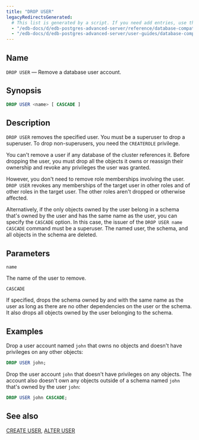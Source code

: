 ```yaml
---
title: "DROP USER"
legacyRedirectsGenerated:
  # This list is generated by a script. If you need add entries, use the `legacyRedirects` key.
  - "/edb-docs/d/edb-postgres-advanced-server/reference/database-compatibility-for-oracle-developers-reference-guide/9.6/Database_Compatibility_for_Oracle_Developers_Reference_Guide.1.075.html"
  - "/edb-docs/d/edb-postgres-advanced-server/user-guides/database-compatibility-for-oracle-developers-guide/9.5/Database_Compatibility_for_Oracle_Developers_Guide.1.101.html"
---
```


<div id="drop_user" class="registered_link"></div>

## Name

`DROP USER` &mdash; Remove a database user account.

## Synopsis

```sql
DROP USER <name> [ CASCADE ]
```

## Description

`DROP USER` removes the specified user. You must be a superuser to drop a superuser. To drop non-superusers, you need the `CREATEROLE` privilege.

You can't remove a user if any database of the cluster references it. Before dropping the user, you must drop all the objects it owns or reassign their ownership and revoke any privileges the user was granted.

However, you don't need to remove role memberships involving the user. `DROP USER` revokes any memberships of the target user in other roles and of other roles in the target user. The other roles aren't dropped or otherwise affected.

Alternatively, if the only objects owned by the user belong in a schema that's owned by the user and has the same name as the user, you can specify the `CASCADE` option. In this case, the issuer of the `DROP USER name CASCADE` command must be a superuser. The named user, the schema, and all objects in the schema are deleted.

## Parameters

`name`

 The name of the user to remove.

`CASCADE`

 If specified, drops the schema owned by and with the same name as the user as long as there are no other dependencies on the user or the schema. It also drops all objects owned by the user belonging to the schema.

## Examples

Drop a user account named `john` that owns no objects and doesn't have privileges on any other objects:

```sql
DROP USER john;
```

Drop the user account `john` that doesn't have privileges on any objects. The account also doesn't own any objects outside of a schema named `john` that's owned by the user `john`:

```sql
DROP USER john CASCADE;
```

## See also

[CREATE USER](41_create_user/#create_user), [ALTER USER](15_alter_user_identified_by/#alter_user_identified_by)
